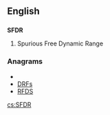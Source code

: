 ==English==

==={{initialism}}===

'''SFDR'''
# Spurious Free Dynamic Range

===Anagrams===
* {{alphagram|dfrs}}
* [[DRFs#English|DRFs]]
* [[RFDS#English|RFDS]]


[[cs:SFDR]]
